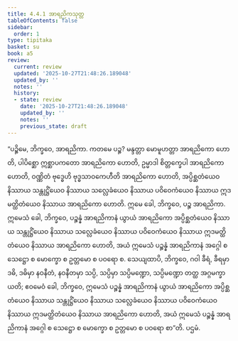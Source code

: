 ```yaml
---
title: 4.4.1 အာရညိကသုတ္တ
tableOfContents: false
sidebar:
  order: 1
type: tipitaka
basket: su
book: a5
review:
  current: review
  updated: '2025-10-27T21:48:26.189048'
  updated_by: ''
  notes: ''
  history:
  - state: review
    date: '2025-10-27T21:48:26.189048'
    updated_by: ''
    notes: ''
    previous_state: draft
---
```



<ReviewStatus review={frontmatter.review} showDetails={true} />

<HypothesisAnnotation frontmatter={frontmatter} />

<DynamicBreadcrumb />

<Division number="181" book="a5" e="ch" v="16" p="193">

<Paragraph number="1073" book="a5">
“ပဉ္စိမေ, ဘိက္ခဝေ, အာရညိကာ. ကတမေ ပဉ္စ? မန္ဒတ္တာ မောမူဟတ္တာ အာရညိကော ဟောတိ, ပါပိစ္ဆော ဣစ္ဆာပကတော အာရညိကော ဟောတိ, ဥမ္မာဒါ စိတ္တက္ခေပါ အာရညိကော ဟောတိ, ဝဏ္ဏိတံ ဗုဒ္ဓေဟိ ဗုဒ္ဓသာဝကေဟီတိ အာရညိကော ဟောတိ, အပ္ပိစ္ဆတံယေဝ နိဿာယ သန္တုဋ္ဌိံယေဝ နိဿာယ သလ္လေခံယေဝ နိဿာယ ပဝိဝေကံယေဝ နိဿာယ ဣဒမတ္ထိတံယေဝ နိဿာယ အာရညိကော ဟောတိ. ဣမေ ခေါ, ဘိက္ခဝေ, ပဉ္စ အာရညိကာ. ဣမေသံ ခေါ, ဘိက္ခဝေ, ပဉ္စန္နံ အာရညိကာနံ ယွာယံ အာရညိကော အပ္ပိစ္ဆတံယေဝ နိဿာယ သန္တုဋ္ဌိံယေဝ နိဿာယ သလ္လေခံယေဝ နိဿာယ ပဝိဝေကံယေဝ နိဿာယ ဣဒမတ္ထိတံယေဝ နိဿာယ အာရညိကော ဟောတိ, အယံ ဣမေသံ ပဉ္စန္နံ အာရညိကာနံ အဂ္ဂေါ စ သေဋ္ဌော စ မောက္ခော စ ဥတ္တမော စ ပဝရော စ.
</Paragraph>

<Paragraph number="1074" book="a5">
သေယျထာပိ, ဘိက္ခဝေ, ဂဝါ ခီရံ, ခီရမှာ ဒဓိ, ဒဓိမှာ နဝနီတံ, နဝနီတမှာ သပ္ပိ, သပ္ပိမှာ သပ္ပိမဏ္ဍော, သပ္ပိမဏ္ဍော တတ္ထ အဂ္ဂမက္ခာယတိ; ဧဝမေဝံ ခေါ, ဘိက္ခဝေ, ဣမေသံ ပဉ္စန္နံ အာရညိကာနံ ယွာယံ အာရညိကော အပ္ပိစ္ဆတံယေဝ နိဿာယ သန္တုဋ္ဌိံယေဝ နိဿာယ သလ္လေခံယေဝ နိဿာယ ပဝိဝေကံယေဝ နိဿာယ ဣဒမတ္ထိတံယေဝ နိဿာယ အာရညိကော ဟောတိ, အယံ ဣမေသံ ပဉ္စန္နံ အာရညိကာနံ အဂ္ဂေါ စ သေဋ္ဌော စ မောက္ခော စ ဥတ္တမော စ ပဝရော စာ”တိ.

</Paragraph>
</Division>

<Paragraph number="1075" type="center" book="a5">
ပဌမံ.
</Paragraph>